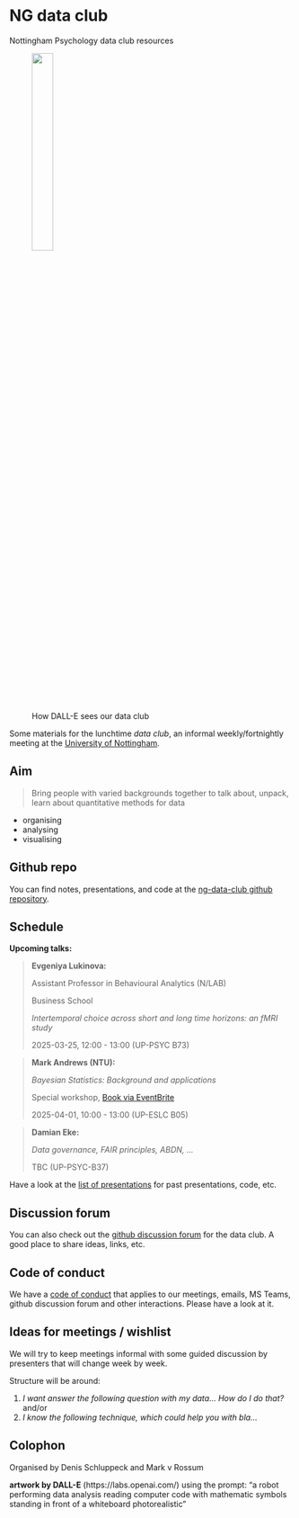 # NG data club

Nottingham Psychology data club resources

<figure>

<img src="images/dall-e-image.png" width="30%"/>
<br>
<caption>How DALL-E sees our data club</caption>
</figure>

Some materials for the lunchtime *data club*, an informal weekly/fortnightly meeting at the [University of Nottingham](https://www.nottingham.ac.uk/psychology/).

## Aim

>Bring people with varied backgrounds together to talk about, unpack, learn about quantitative methods for data

- organising
- analysing
- visualising

## Github repo

You can find notes, presentations, and code at the [ng-data-club github repository](https://github.com/schluppeck/ng-data-club).



## Schedule

**Upcoming talks:**

>**Evgeniya Lukinova:** 
>
>Assistant Professor in Behavioural Analytics (N/LAB)
>
>Business School
>
>*Intertemporal choice across short and long time horizons: an fMRI study* 
>
>2025-03-25, 12:00 - 13:00 (UP-PSYC B73) 



>**Mark Andrews (NTU):** 
>
>*Bayesian Statistics: Background and applications*
>
> Special workshop, [Book via EventBrite](https://www.eventbrite.co.uk/e/introduction-to-bayesian-statistics-from-concepts-to-practice-tickets-1258485527089?aff=oddtdtcreator)
>
>2025-04-01, 10:00 - 13:00 (UP-ESLC B05)



>**Damian Eke:** 
>
>*Data governance, FAIR principles, ABDN, ...* 
>
>TBC (UP-PSYC-B37)



Have a look at the [list of presentations](./presentations/index.qmd) for past presentations, code, etc.



## Discussion forum

You can also check out the [github discussion forum](https://github.com/schluppeck/ng-data-club/discussions) for the data club. A good place to share ideas, links, etc.

## Code of conduct

We have a [code of conduct](./CODE-OF-CONDUCT.md) that applies to our meetings, emails, MS Teams, github discussion forum and other interactions. Please have a look at it.

## Ideas for meetings / wishlist

We will try to keep meetings informal with some guided discussion by presenters that will change week by week.

Structure will be around:

1. *I want answer the following question with my data... How do I do that?* and/or
2. *I know the following technique, which could help you with bla...*


## Colophon

Organised by Denis Schluppeck and Mark v Rossum

**artwork by DALL-E** (https://labs.openai.com/) using the prompt: "a robot performing data analysis reading computer code with mathematic symbols standing in front of a whiteboard photorealistic"


